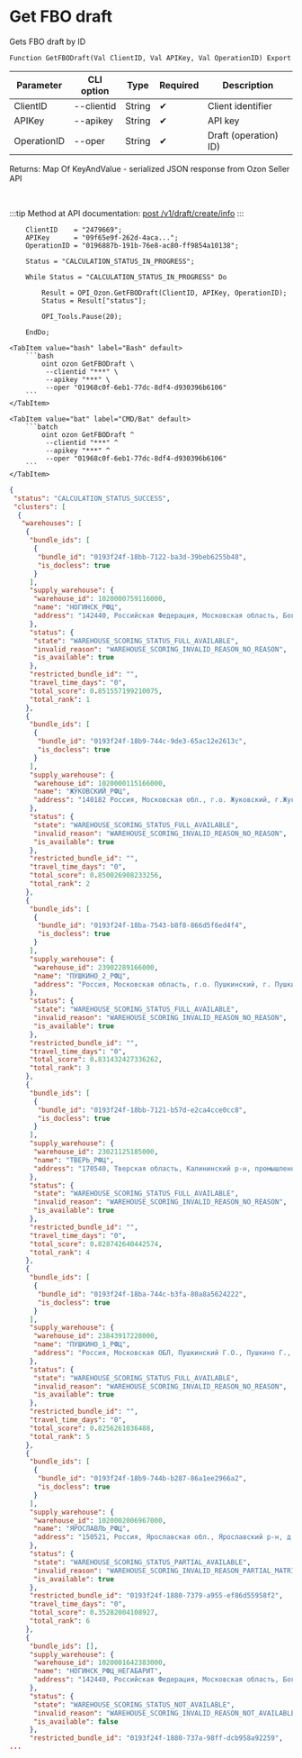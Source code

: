 ﻿---
sidebar_position: 5
---


# Get FBO draft
 Gets FBO draft by ID



`Function GetFBODraft(Val ClientID, Val APIKey, Val OperationID) Export`

  | Parameter | CLI option | Type | Required | Description |
  |-|-|-|-|-|
  | ClientID | --clientid | String | &#x2714; | Client identifier |
  | APIKey | --apikey | String | &#x2714; | API key |
  | OperationID | --oper | String | &#x2714; | Draft (operation) ID) |

  
  Returns:  Map Of KeyAndValue - serialized JSON response from Ozon Seller API

<br/>

:::tip
Method at API documentation: [post /v1/draft/create/info](https://docs.ozon.ru/api/seller/#operation/SupplyDraftAPI_DraftCreateInfo)
:::
<br/>



```bsl title="1C:Enterprise/OneScript code example"
    ClientID    = "2479669";
    APIKey      = "09f65e9f-262d-4aca...";
    OperationID = "0196887b-191b-76e8-ac80-ff9854a10138";

    Status = "CALCULATION_STATUS_IN_PROGRESS";

    While Status = "CALCULATION_STATUS_IN_PROGRESS" Do

        Result = OPI_Ozon.GetFBODraft(ClientID, APIKey, OperationID);
        Status = Result["status"];

        OPI_Tools.Pause(20);

    EndDo;
```
 

 <Tabs>
  
    <TabItem value="bash" label="Bash" default>
        ```bash
            oint ozon GetFBODraft \
             --clientid "***" \
             --apikey "***" \
             --oper "01968c0f-6eb1-77dc-8df4-d930396b6106"
        ```
    </TabItem>
  
    <TabItem value="bat" label="CMD/Bat" default>
        ```batch
            oint ozon GetFBODraft ^
             --clientid "***" ^
             --apikey "***" ^
             --oper "01968c0f-6eb1-77dc-8df4-d930396b6106"
        ```
    </TabItem>
</Tabs>


```json title="Result"
{
 "status": "CALCULATION_STATUS_SUCCESS",
 "clusters": [
  {
   "warehouses": [
    {
     "bundle_ids": [
      {
       "bundle_id": "0193f24f-18bb-7122-ba3d-39beb6255b48",
       "is_docless": true
      }
     ],
     "supply_warehouse": {
      "warehouse_id": 1020000759116000,
      "name": "НОГИНСК_РФЦ",
      "address": "142440, Российская Федерация, Московская область, Богородский городской округ, рабочий поселок Обухово, территория Обухово-Парк, дом 2, строение 1"
     },
     "status": {
      "state": "WAREHOUSE_SCORING_STATUS_FULL_AVAILABLE",
      "invalid_reason": "WAREHOUSE_SCORING_INVALID_REASON_NO_REASON",
      "is_available": true
     },
     "restricted_bundle_id": "",
     "travel_time_days": "0",
     "total_score": 0.851557199210075,
     "total_rank": 1
    },
    {
     "bundle_ids": [
      {
       "bundle_id": "0193f24f-18b9-744c-9de3-65ac12e2613c",
       "is_docless": true
      }
     ],
     "supply_warehouse": {
      "warehouse_id": 1020000115166000,
      "name": "ЖУКОВСКИЙ_РФЦ",
      "address": "140182 Россия, Московская обл., г.о. Жуковский, г.Жуковский, р-н Замоскворечье, д.457, стр.5"
     },
     "status": {
      "state": "WAREHOUSE_SCORING_STATUS_FULL_AVAILABLE",
      "invalid_reason": "WAREHOUSE_SCORING_INVALID_REASON_NO_REASON",
      "is_available": true
     },
     "restricted_bundle_id": "",
     "travel_time_days": "0",
     "total_score": 0.850026908233256,
     "total_rank": 2
    },
    {
     "bundle_ids": [
      {
       "bundle_id": "0193f24f-18ba-7543-b8f8-866d5f6ed4f4",
       "is_docless": true
      }
     ],
     "supply_warehouse": {
      "warehouse_id": 23902289166000,
      "name": "ПУШКИНО_2_РФЦ",
      "address": "Россия, Московская область, г.о. Пушкинский, г. Пушкино, шоссе Ярославское, д.218"
     },
     "status": {
      "state": "WAREHOUSE_SCORING_STATUS_FULL_AVAILABLE",
      "invalid_reason": "WAREHOUSE_SCORING_INVALID_REASON_NO_REASON",
      "is_available": true
     },
     "restricted_bundle_id": "",
     "travel_time_days": "0",
     "total_score": 0.831432427336262,
     "total_rank": 3
    },
    {
     "bundle_ids": [
      {
       "bundle_id": "0193f24f-18bb-7121-b57d-e2ca4cce0cc8",
       "is_docless": true
      }
     ],
     "supply_warehouse": {
      "warehouse_id": 23021125185000,
      "name": "ТВЕРЬ_РФЦ",
      "address": "170540, Тверская область, Калининский р-н, промышленная зона Боровлёво-2, комплекс 1А"
     },
     "status": {
      "state": "WAREHOUSE_SCORING_STATUS_FULL_AVAILABLE",
      "invalid_reason": "WAREHOUSE_SCORING_INVALID_REASON_NO_REASON",
      "is_available": true
     },
     "restricted_bundle_id": "",
     "travel_time_days": "0",
     "total_score": 0.828742640442574,
     "total_rank": 4
    },
    {
     "bundle_ids": [
      {
       "bundle_id": "0193f24f-18ba-744c-b3fa-80a8a5624222",
       "is_docless": true
      }
     ],
     "supply_warehouse": {
      "warehouse_id": 23843917228000,
      "name": "ПУШКИНО_1_РФЦ",
      "address": "Россия, Московская ОБЛ, Пушкинский Г.О., Пушкино Г., Ярославское Ш., дом 216."
     },
     "status": {
      "state": "WAREHOUSE_SCORING_STATUS_FULL_AVAILABLE",
      "invalid_reason": "WAREHOUSE_SCORING_INVALID_REASON_NO_REASON",
      "is_available": true
     },
     "restricted_bundle_id": "",
     "travel_time_days": "0",
     "total_score": 0.8256261036488,
     "total_rank": 5
    },
    {
     "bundle_ids": [
      {
       "bundle_id": "0193f24f-18b9-744b-b287-86a1ee2966a2",
       "is_docless": true
      }
     ],
     "supply_warehouse": {
      "warehouse_id": 1020002006967000,
      "name": "ЯРОСЛАВЛЬ_РФЦ",
      "address": "150521, Россия, Ярославская обл., Ярославский р-н, д.Корюково, ул.Торговая, зд.3"
     },
     "status": {
      "state": "WAREHOUSE_SCORING_STATUS_PARTIAL_AVAILABLE",
      "invalid_reason": "WAREHOUSE_SCORING_INVALID_REASON_PARTIAL_MATRIX_AVAILABLE",
      "is_available": true
     },
     "restricted_bundle_id": "0193f24f-1880-7379-a955-ef86d55958f2",
     "travel_time_days": "0",
     "total_score": 0.35282004108927,
     "total_rank": 6
    },
    {
     "bundle_ids": [],
     "supply_warehouse": {
      "warehouse_id": 1020001642383000,
      "name": "НОГИНСК_РФЦ_НЕГАБАРИТ",
      "address": "142440, Российская Федерация, Московская область, Богородский городской округ, рабочий поселок Обухово, территория Обухово-Парк, дом 2, строение 1"
     },
     "status": {
      "state": "WAREHOUSE_SCORING_STATUS_NOT_AVAILABLE",
      "invalid_reason": "WAREHOUSE_SCORING_INVALID_REASON_NOT_AVAILABLE_MATRIX",
      "is_available": false
     },
     "restricted_bundle_id": "0193f24f-1880-737a-98ff-dcb958a92259",
...
```
